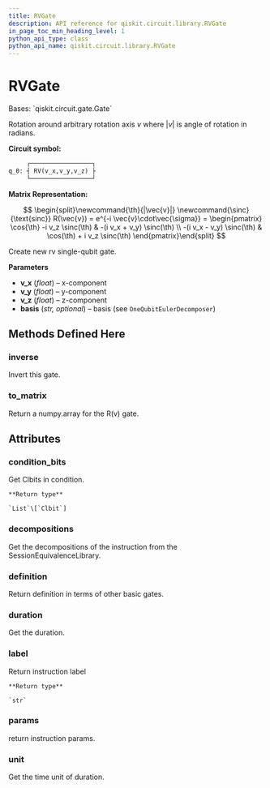 ```yaml
---
title: RVGate
description: API reference for qiskit.circuit.library.RVGate
in_page_toc_min_heading_level: 1
python_api_type: class
python_api_name: qiskit.circuit.library.RVGate
---
```


# RVGate

<Class id="qiskit.circuit.library.RVGate" isDedicatedPage={true} github="https://github.com/qiskit/qiskit/tree/stable/0.19/qiskit/circuit/library/generalized_gates/rv.py" signature="RVGate(v_x, v_y, v_z, basis='U')">
  Bases: `qiskit.circuit.gate.Gate`

  Rotation around arbitrary rotation axis $v$ where $|v|$ is angle of rotation in radians.

  **Circuit symbol:**

  ```python
       ┌─────────────────┐
  q_0: ┤ RV(v_x,v_y,v_z) ├
       └─────────────────┘
  ```

  **Matrix Representation:**

$$
\begin{split}\newcommand{\th}{|\vec{v}|}
\newcommand{\sinc}{\text{sinc}}
R(\vec{v}) = e^{-i \vec{v}\cdot\vec{\sigma}} =
\begin{pmatrix}
\cos{\th} -i v_z \sinc(\th) & -(i v_x + v_y) \sinc(\th) \\
-(i v_x - v_y) \sinc(\th) & \cos(\th) + i v_z \sinc(\th)
\end{pmatrix}\end{split}
$$

  Create new rv single-qubit gate.

  **Parameters**

  *   **v\_x** (*float*) – x-component
  *   **v\_y** (*float*) – y-component
  *   **v\_z** (*float*) – z-component
  *   **basis** (*str, optional*) – basis (see `OneQubitEulerDecomposer`)

  ## Methods Defined Here

  ### inverse

  <Function id="qiskit.circuit.library.RVGate.inverse" name="inverse" signature="RVGate.inverse()">
    Invert this gate.
  </Function>

  ### to\_matrix

  <Function id="qiskit.circuit.library.RVGate.to_matrix" name="to_matrix" signature="RVGate.to_matrix()">
    Return a numpy.array for the R(v) gate.
  </Function>

  ## Attributes

  ### condition\_bits

  <Attribute id="qiskit.circuit.library.RVGate.condition_bits" name="condition_bits">
    Get Clbits in condition.

    **Return type**

    `List`\[`Clbit`]
  </Attribute>

  ### decompositions

  <Attribute id="qiskit.circuit.library.RVGate.decompositions" name="decompositions">
    Get the decompositions of the instruction from the SessionEquivalenceLibrary.
  </Attribute>

  ### definition

  <Attribute id="qiskit.circuit.library.RVGate.definition" name="definition">
    Return definition in terms of other basic gates.
  </Attribute>

  ### duration

  <Attribute id="qiskit.circuit.library.RVGate.duration" name="duration">
    Get the duration.
  </Attribute>

  ### label

  <Attribute id="qiskit.circuit.library.RVGate.label" name="label">
    Return instruction label

    **Return type**

    `str`
  </Attribute>

  ### params

  <Attribute id="qiskit.circuit.library.RVGate.params" name="params">
    return instruction params.
  </Attribute>

  ### unit

  <Attribute id="qiskit.circuit.library.RVGate.unit" name="unit">
    Get the time unit of duration.
  </Attribute>
</Class>

